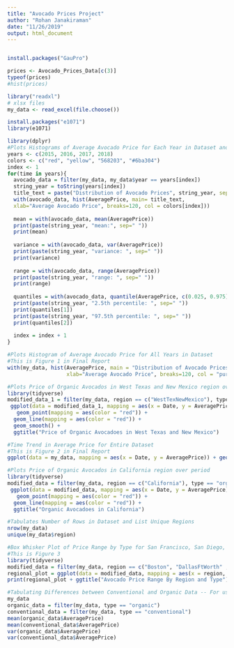 ```yaml
---
title: "Avocado Prices Project"
author: "Rohan Janakiraman"
date: "11/26/2019"
output: html_document
---
```


```r
```

```r
install.packages("GauPro")
```


```r
prices <- Avocado_Prices_Data[c(3)]
typeof(prices)
#hist(prices)
```

```r
library("readxl")
# xlsx files
my_data <- read_excel(file.choose())
```

```r
install.packages("e1071")
library(e1071)
```


```r
library(dplyr)
#Plots Histograms of Average Avocado Price for Each Year in Dataset and Basic Statistics for Each Year 
years <- c(2015, 2016, 2017, 2018)
colors <- c("red", "yellow", "568203", "#6ba304")
index <- 1
for(time in years){
  avocado_data = filter(my_data, my_data$year == years[index])
  string_year = toString(years[index])
  title_text = paste("Distribution of Avocado Prices", string_year, sep=", ")
  with(avocado_data, hist(AveragePrice, main= title_text,
  xlab="Average Avocado Price", breaks=120, col = colors[index]))
  
  mean = with(avocado_data, mean(AveragePrice))
  print(paste(string_year, "mean:", sep=" "))
  print(mean)
  
  variance = with(avocado_data, var(AveragePrice))
  print(paste(string_year, "variance: ", sep=" "))
  print(variance)
  
  range = with(avocado_data, range(AveragePrice))
  print(paste(string_year, "range: ", sep=" "))
  print(range)
  
  quantiles = with(avocado_data, quantile(AveragePrice, c(0.025, 0.975)))
  print(paste(string_year, "2.5th percentile: ", sep=" "))
  print(quantiles[1])
  print(paste(string_year, "97.5th percentile: ", sep=" "))
  print(quantiles[2])
  
  index = index + 1
}

#Plots Histogram of Average Avocado Price for All Years in Dataset 
#This is Figure 1 in Final Report 
with(my_data, hist(AveragePrice, main = "Distribution of Avocado Prices", 
                   xlab="Average Avocado Price", breaks=120, col = "purple"))
```

```r
#Plots Price of Organic Avocados in West Texas and New Mexico region over period
library(tidyverse)
modified_data_1 = filter(my_data, region == c("WestTexNewMexico"), type == "organic", year == c(2015, 2016, 2017, 2018))
 ggplot(data = modified_data_1, mapping = aes(x = Date, y = AveragePrice)) + 
   geom_point(mapping = aes(color = "red")) +
  geom_line(mapping = aes(color = "red")) + 
  geom_smooth() +
  ggtitle("Price of Organic Avocadoes in West Texas and New Mexico")

```

```r
#Time Trend in Average Price for Entire Dataset 
#This is Figure 2 in Final Report
ggplot(data = my_data, mapping = aes(x = Date, y = AveragePrice)) + geom_point(mapping = aes(color = year)) + geom_smooth() + ggtitle()

```



```r
#Plots Price of Organic Avocados in California region over period
library(tidyverse)
modified_data = filter(my_data, region == c("California"), type == "organic", year == c(2015, 2016, 2017, 2018))
 ggplot(data = modified_data, mapping = aes(x = Date, y = AveragePrice)) + 
   geom_point(mapping = aes(color = "red")) +
  geom_line(mapping = aes(color = "red")) + 
  ggtitle("Organic Avocadoes in California")
```

```r
#Tabulates Number of Rows in Dataset and List Unique Regions
nrow(my_data)
unique(my_data$region)
```


```r
#Box Whisker Plot of Price Range by Type for San Francisco, San Diego, New York, Detroit, Dallas Ft Worth, Boston
#This is Figure 3 
library(tidyverse)
modified_data = filter(my_data, region == c("Boston", "DallasFtWorth" ,"Detroit", "NewYork", "SanDiego", "SanFrancisco", "NewYork"))
regional_plot = ggplot(data = modified_data, mapping = aes(x = region, y = AveragePrice)) + geom_boxplot(color = "#6ba304", fill = "#568203") + facet_wrap(~ type) + coord_flip()
print(regional_plot + ggtitle("Avocado Price Range By Region and Type"))
```

```r
#Tabulating Differences between Conventional and Organic Data -- For use later in paper
my_data
organic_data = filter(my_data, type == "organic")
conventional_data = filter(my_data, type == "conventional")
mean(organic_data$AveragePrice)
mean(conventional_data$AveragePrice)
var(organic_data$AveragePrice)
var(conventional_data$AveragePrice)
```